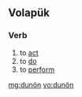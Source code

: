 {{also|dunon}}
==Volapük==

===Verb===
{{head|vo|verb}}

# to [[act]]
# to [[do]]
# to [[perform]]

[[mg:dunön]]
[[vo:dunön]]